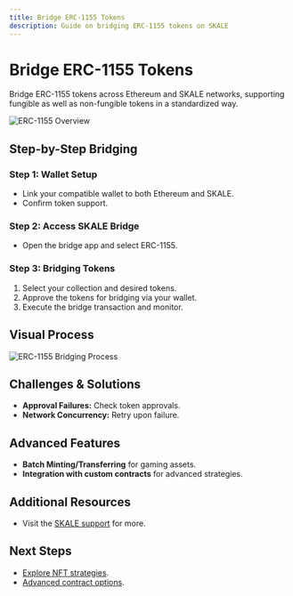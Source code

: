 ```yaml
---
title: Bridge ERC-1155 Tokens
description: Guide on bridging ERC-1155 tokens on SKALE
---
```


# Bridge ERC-1155 Tokens

Bridge ERC-1155 tokens across Ethereum and SKALE networks, supporting fungible as well as non-fungible tokens in a standardized way.

![ERC-1155 Overview](../assets/erc1155-overview.png)

## Step-by-Step Bridging

### Step 1: Wallet Setup
- Link your compatible wallet to both Ethereum and SKALE.
- Confirm token support.

### Step 2: Access SKALE Bridge
- Open the bridge app and select ERC-1155.

### Step 3: Bridging Tokens
1. Select your collection and desired tokens.
2. Approve the tokens for bridging via your wallet.
3. Execute the bridge transaction and monitor.

## Visual Process

![ERC-1155 Bridging Process](../assets/erc1155-bridging-process.png)

## Challenges & Solutions
- **Approval Failures:** Check token approvals.
- **Network Concurrency:** Retry upon failure.

## Advanced Features
- **Batch Minting/Transferring** for gaming assets.
- **Integration with custom contracts** for advanced strategies.

## Additional Resources
- Visit the [SKALE support](https://support.skale.network) for more.

## Next Steps
- [Explore NFT strategies](./bridge-erc721).
- [Advanced contract options](./create-custom-contracts).
